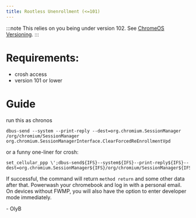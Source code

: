 ```yaml
---
title: Rootless Unenrollment (<=101)
---
```



:::note
This relies on you being under version 102. See [ChromeOS Versioning](/kajigs/crosver).
:::

# Requirements:
- crosh access
- version 101 or lower

# Guide
run this as chronos
```
dbus-send --system --print-reply --dest=org.chromium.SessionManager /org/chromium/SessionManager org.chromium.SessionManagerInterface.ClearForcedReEnrollmentVpd
```
or a funny one-liner for crosh:
```
set_cellular_ppp \';dbus-send${IFS}--system${IFS}--print-reply${IFS}--dest=org.chromium.SessionManager${IFS}/org/chromium/SessionManager${IFS}org.chromium.SessionManagerInterface.ClearForcedReEnrollmentVpd;exit;\'
```

If successful, the command will return `method return` and some other data after that. Powerwash your chromebook and log in with a personal email. On devices without FWMP, you will also have the option to enter developer mode immediately.

\- OlyB
